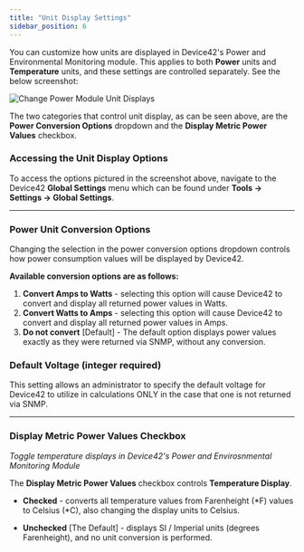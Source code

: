 ```yaml
---
title: "Unit Display Settings"
sidebar_position: 6
---
```


You can customize how units are displayed in Device42's Power and Environmental Monitoring module. This applies to both **Power** units and **Temperature** units, and these settings are controlled separately. See the below screenshot:

![Change Power Module Unit Displays](/assets/images/power_module-change_displayed_units.png)

The two categories that control unit display, as can be seen above, are the **Power Conversion Options** dropdown and the **Display Metric Power Values** checkbox.

### Accessing the Unit Display Options

To access the options pictured in the screenshot above, navigate to the Device42 **Global Settings** menu which can be found under **Tools -> Settings -> Global Settings**.

* * *

### Power Unit Conversion Options

Changing the selection in the power conversion options dropdown controls how power consumption values will be displayed by Device42.

**Available conversion options are as follows:**

1. **Convert Amps to Watts** - selecting this option will cause Device42 to convert and display all returned power values in Watts.
2. **Convert Watts to Amps** - selecting this option will cause Device42 to convert and display all returned power values in Amps.
3. **Do not convert** \[Default\] - The default option displays power values exactly as they were returned via SNMP, without any conversion.

### Default Voltage (integer required)

This setting allows an administrator to specify the default voltage for Device42 to utilize in calculations ONLY in the case that one is not returned via SNMP.

* * *

### Display Metric Power Values Checkbox

_Toggle temperature displays in Device42's Power and Envirosnmental Monitoring Module_

The **Display Metric Power Values** checkbox controls **Temperature Display**. 

- **Checked** - converts all temperature values from Farenheight (\*F) values to Celsius (\*C), also changing the display units to Celsius.
    
- **Unchecked** \[The Default\] - displays SI / Imperial units (degrees Farenheight), and no unit conversion is performed.
